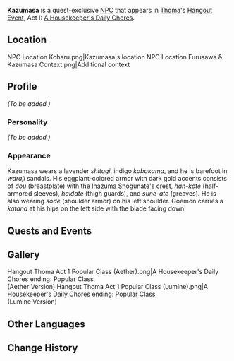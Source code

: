 {{Meta
<!-- REMOVE THIS TEMPLATE AFTER ADDING MISSING INFO -->
|missing_NPC_profile  = yes
}}
{{Character Infobox
|image            = NPC Kazumasa.png
|voiceEN          = 
|voiceCN          = 
|voiceJP          = 
|voiceKR          = 
|region           = Inazuma
|affiliation      = Yashiro Commission
|title            = Yashiro Commission Representative
|type             = Quest NPC
|spouse           = Yuuri
}}
'''Kazumasa''' is a quest-exclusive [[NPC]] that appears in [[Thoma]]'s [[Hangout Event]], Act I: [[A Housekeeper's Daily Chores]].

==Location==
<gallery hideaddbutton="true" captionalign="center">
NPC Location Koharu.png|Kazumasa's location
NPC Location Furusawa & Kazumasa Context.png|Additional context
</gallery>

==Profile==
<!-- detailed story/lore information goes here -->
''(To be added.)''

===Personality===
''(To be added.)''

===Appearance===
Kazumasa wears a  lavender ''shitagi'', indigo ''kobakama'', and he is barefoot in ''waraji'' sandals. His eggplant-colored armor with dark gold accents consists of ''dou'' (breastplate) with the [[Inazuma Shogunate]]'s crest, ''han-kote'' (half-armored sleeves), ''haidate'' (thigh guards), and ''sune-ate'' (greaves). He is also wearing ''sode'' (shoulder armor) on his left shoulder. Goemon carries a ''katana'' at his hips on the left side with the blade facing down.

==Quests and Events==
{{Quest Appearances}}

==Gallery==
<gallery hideaddbutton="true" captionalign="center">
Hangout Thoma Act 1 Popular Class (Aether).png|A Housekeeper's Daily Chores ending: Popular Class<br />(Aether Version)
Hangout Thoma Act 1 Popular Class (Lumine).png|A Housekeeper's Daily Chores ending: Popular Class<br />(Lumine Version)
</gallery>

==Other Languages==
{{Other Languages|default_hidden = 1
|en      = Kazumasa
|zhs     = 一正
|zhs_rm  = Yīzhèng
|zht     = 一正
|zht_rm  = Yīzhèng
|ja      = 一正
|ja_rm   = Kazumasa
|ko      = 카즈마사
|ko_rm   = Kajeumasa
|es      = Kazumasa
|fr      = Kazumasa
|ru      = Кадзумаса
|th      = Kazumasa
|vi      = Kazumasa
|de      = Kazumasa
|id      = Kazumasa
|pt      = Kazumasa
}}

==Change History==
{{Change History|2.2}}
<!--
==References==
{{Reflist}}-->